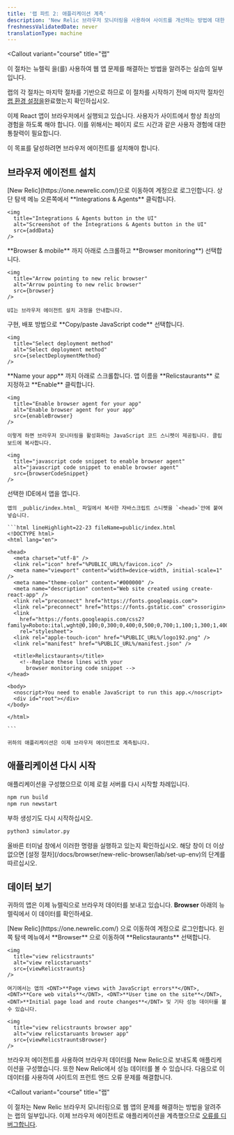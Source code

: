 ```yaml
---
title: '랩 파트 2: 애플리케이션 계측'
description: 'New Relic 브라우저 모니터링을 사용하여 사이트를 개선하는 방법에 대한 여러 부분으로 구성된 랩의 파트 2: React 애플리케이션 계측'
freshnessValidatedDate: never
translationType: machine
---
```









<Callout
  variant="course"
  title="랩"
>
  이 절차는 뉴렐릭 <InlinePopover type="browser"/>을(를) 사용하여 웹 앱 문제를 해결하는 방법을 알려주는 실습의 일부입니다.

  랩의 각 절차는 마지막 절차를 기반으로 하므로 이 절차를 시작하기 전에 마지막 절차인 [랩 환경 설정을](/docs/browser/new-relic-browser/lab/set-up-env/)완료했는지 확인하십시오.
</Callout>

이제 React 앱이 브라우저에서 실행되고 있습니다. 사용자가 사이트에서 항상 최상의 경험을 하도록 해야 합니다. 이를 위해서는 페이지 로드 시간과 같은 사용자 경험에 대한 통찰력이 필요합니다.

이 목표를 달성하려면 브라우저 에이전트를 설치해야 합니다.

## 브라우저 에이전트 설치

<Steps>
  <Step>
    [New Relic](https://one.newrelic.com/)으로 이동하여 계정으로 로그인합니다.
  </Step>

  <Step>
    상단 탐색 메뉴 오른쪽에서 <DNT>**Integrations & Agents**</DNT> 클릭합니다.

    <img
      title="Integrations & Agents button in the UI"
      alt="Screenshot of the Integrations & Agents button in the UI"
      src={addData}
    />
  </Step>

  <Step>
    <DNT>**Browser & mobile**</DNT> 까지 아래로 스크롤하고 <DNT>**Browser monitoring**</DNT>) 선택합니다.

    <img
      title="Arrow pointing to new relic browser"
      alt="Arrow pointing to new relic browser"
      src={browser}
    />

    UI는 브라우저 에이전트 설치 과정을 안내합니다.
  </Step>

  <Step>
    구현, 배포 방법으로 <DNT>**Copy/paste JavaScript code**</DNT> 선택합니다.

    <img
      title="Select deployment method"
      alt="Select deployment method"
      src={selectDeploymentMethod}
    />
  </Step>

  <Step>
    <DNT>**Name your app**</DNT> 까지 아래로 스크롤합니다. 앱 이름을 <DNT>**Relicstaurants**</DNT> 로 지정하고 <DNT>**Enable**</DNT> 클릭합니다.

    <img
      title="Enable browser agent for your app"
      alt="Enable browser agent for your app"
      src={enableBrowser}
    />

    이렇게 하면 브라우저 모니터링을 활성화하는 JavaScript 코드 스니펫이 제공됩니다. 클립보드에 복사합니다.

    <img
      title="javascript code snippet to enable browser agent"
      alt="javascript code snippet to enable browser agent"
      src={browserCodeSnippet}
    />
  </Step>

  <Step>
    선택한 IDE에서 앱을 엽니다.

    앱의 _public/index.html_ 파일에서 복사한 자바스크립트 스니펫을 `<head>`안에 붙여넣습니다.

    ```html lineHighlight=22-23 fileName=public/index.html
    <!DOCTYPE html>
    <html lang="en">

    <head>
      <meta charset="utf-8" />
      <link rel="icon" href="%PUBLIC_URL%/favicon.ico" />
      <meta name="viewport" content="width=device-width, initial-scale=1" />
      <meta name="theme-color" content="#000000" />
      <meta name="description" content="Web site created using create-react-app" />
      <link rel="preconnect" href="https://fonts.googleapis.com">
      <link rel="preconnect" href="https://fonts.gstatic.com" crossorigin>
      <link
        href="https://fonts.googleapis.com/css2?family=Roboto:ital,wght@0,100;0,300;0,400;0,500;0,700;1,100;1,300;1,400;1,500&display=swap"
        rel="stylesheet">
      <link rel="apple-touch-icon" href="%PUBLIC_URL%/logo192.png" />
      <link rel="manifest" href="%PUBLIC_URL%/manifest.json" />

      <title>Relicstaurants</title>
        <!--Replace these lines with your 
          browser monitoring code snippet -->
    </head>

    <body>
      <noscript>You need to enable JavaScript to run this app.</noscript>
      <div id="root"></div>
    </body>

    </html>

    ```

    귀하의 애플리케이션은 이제 브라우저 에이전트로 계측됩니다.
  </Step>
</Steps>

## 애플리케이션 다시 시작

애플리케이션을 구성했으므로 이제 로컬 서버를 다시 시작할 차례입니다.

```bash
npm run build
npm run newstart
```

부하 생성기도 다시 시작하십시오.

```bash
python3 simulator.py
```

<Callout variant="important">
  올바른 터미널 창에서 이러한 명령을 실행하고 있는지 확인하십시오. 해당 창이 더 이상 없으면 [설정 절차](/docs/browser/new-relic-browser/lab/set-up-env)의 단계를 따르십시오.
</Callout>

## 데이터 보기

귀하의 앱은 이제 뉴렐릭으로 브라우저 데이터를 보내고 있습니다. <DNT>**Browser**</DNT> 아래의 뉴렐릭에서 이 데이터를 확인하세요.

<Steps>
  <Step>
    [New Relic](https://one.newrelic.com/) 으로 이동하여 계정으로 로그인합니다.
  </Step>

  <Step>
    왼쪽 탐색 메뉴에서 <DNT>**Browser**</DNT> 으로 이동하여 <DNT>**Relicstaurants**</DNT> 선택합니다.

    <img
      title="view relicstraunts"
      alt="view relicstaruants"
      src={viewRelicstraunts}
    />

    여기에서는 앱의 <DNT>**Page views with JavaScript errors**</DNT>, <DNT>**Core web vitals**</DNT>, <DNT>**User time on the site**</DNT>, <DNT>**Initial page load and route changes**</DNT> 및 기타 성능 데이터를 볼 수 있습니다.

    <img
      title="view relicstraunts browser app"
      alt="view relicstaruants browser app"
      src={viewRelicstrauntsBrowser}
    />
  </Step>
</Steps>

브라우저 에이전트를 사용하여 브라우저 데이터를 New Relic으로 보내도록 애플리케이션을 구성했습니다. 또한 New Relic에서 성능 데이터를 볼 수 있습니다. 다음으로 이 데이터를 사용하여 사이트의 프런트 엔드 오류 문제를 해결합니다.

<Callout
  variant="course"
  title="랩"
>
  이 절차는 New Relic 브라우저 모니터링으로 웹 앱의 문제를 해결하는 방법을 알려주는 랩의 일부입니다. 이제 브라우저 에이전트로 애플리케이션을 계측했으므로 [오류를 디버그합니다](/docs/browser/new-relic-browser/lab/debug-errors/).
</Callout>